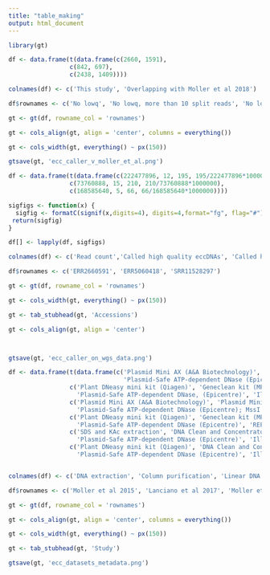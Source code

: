 ```yaml
---
title: "table_making"
output: html_document
---
```


```r
library(gt)
```

```r

df <- data.frame(t(data.frame(c(2660, 1591),
                 c(842, 697),
                 c(2438, 1409))))

colnames(df) <- c('This study', 'Overlapping with Moller et al 2018')

df$rownames <- c('No lowq', 'No lowq, more than 10 split reads', 'No lowq, uniquely mapped only')

gt <- gt(df, rowname_col = 'rownames')

gt <- cols_align(gt, align = 'center', columns = everything())

gt <- cols_width(gt, everything() ~ px(150))

gtsave(gt, 'ecc_caller_v_moller_et_al.png')

```

```r

df <- data.frame(t(data.frame(c(222477896, 12, 195, 195/222477896*1000000),
                 c(73760888, 15, 210, 210/73760888*1000000),
                 c(168585640, 5, 66, 66/168585640*1000000))))

sigfigs <- function(x) {
  sigfig <- formatC(signif(x,digits=4), digits=4,format="fg", flag="#")
 return(sigfig)
}

df[] <- lapply(df, sigfigs)

colnames(df) <- c('Read count','Called high quality eccDNAs', 'Called high quality split reads', 'False positives per million reads')

df$rownames <- c('ERR2660591', 'ERR5060418', 'SRR11528297')

gt <- gt(df, rowname_col = 'rownames')

gt <- cols_width(gt, everything() ~ px(150))

gt <- tab_stubhead(gt, 'Accessions')

gt <- cols_align(gt, align = 'center')



gtsave(gt, 'ecc_caller_on_wgs_data.png')

```

```r

df <- data.frame(t(data.frame(c('Plasmid Mini AX (A&A Biotechnology)','Plasmid Mini AX (A&A Biotechnology)',
                                'Plasmid-Safe ATP-dependent DNase (Epicentre); NotI (Fermentas)', 'REPLI-g Mini Kit (Qiagen)' ),
                 c('Plant DNeasy mini kit (Qiagen)', 'Geneclean kit (MPBio)',
                   'Plasmid-Safe ATP-dependent DNase, (Epicentre)', 'Illustra TempliPhi kit (GE Healthcare)'),
                 c('Plasmid Mini AX (A&A Biotechnology)', 'Plasmid Mini AX (A&A Biotechnology)', 
                   'Plasmid-Safe ATP-dependent DNase (Epicentre); MssI (Thermo Scientific)', 'REPLI-g Midi Kit (Qiagen)'),
                 c('Plant DNeasy mini kit (Qiagen)', 'Geneclean kit (MPBio)',
                   'Plasmid-Safe ATP-dependent DNase (Epicentre)', 'REPLI-g Mini Kit (Qiagen)'),
                 c('SDS and KAc extraction', 'DNA Clean and Concentrator-5 Kit (Zymo Research)',
                   'Plasmid-Safe ATP-dependent DNase (Epicentre)', 'Illustra TempliPhi kit (GE Healthcare)'),
                 c('Plant DNeasy mini kit (Qiagen)', 'DNA Clean and Concentrator-5 Kit (Zymo Research)',
                   'Plasmid-Safe ATP-dependent DNase (Epicentre)', 'Illustra TempliPhi kit (GE Healthcare)'))))


colnames(df) <- c('DNA extraction', 'Column purification', 'Linear DNA degradation', 'Circular DNA amplification')

df$rownames <- c('Moller et al 2015', 'Lanciano et al 2017', 'Moller et al 2018', 'Wang et al 2021', 'This Study (Magnaporthe oryzae)', 'This Study (Oryza sativa)')

gt <- gt(df, rowname_col = 'rownames')

gt <- cols_align(gt, align = 'center', columns = everything())

gt <- cols_width(gt, everything() ~ px(150))

gt <- tab_stubhead(gt, 'Study')

gtsave(gt, 'ecc_datasets_metadata.png')

```
